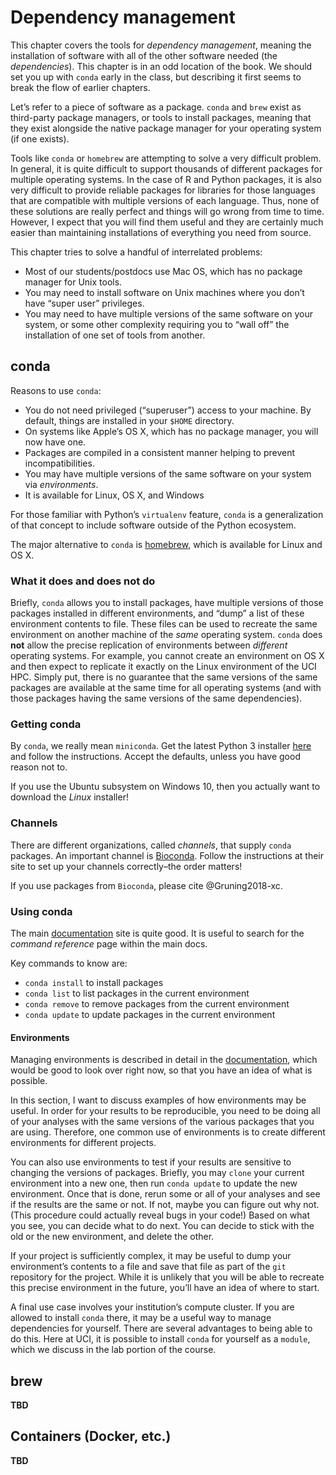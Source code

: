 # Dependency management {#dependency}

This chapter covers the tools for *dependency management*, meaning the installation of software with all of the other
software needed (the *dependencies*).  This chapter is in an odd location of the book. We should set you up with `conda`
early in the class, but describing it first seems to break the flow of earlier chapters.

Let's refer to a piece of software as a package. `conda` and `brew` exist as third-party package managers,
or tools to install packages, meaning that they exist alongside the native package manager for your operating
system (if one exists).

Tools like `conda` or `homebrew` are attempting to solve a very difficult problem.
In general, it is quite difficult to support thousands of different packages for multiple operating systems.  In the case of
R and Python packages, it is also very difficult to provide reliable packages for libraries for those languages that are 
compatible with multiple versions of each language.  Thus, none of these solutions are really perfect and things will
go wrong from time to time.  However, I expect that you will find them useful and they are certainly much easier
than maintaining installations of everything you need from source.

This chapter tries to solve a handful of interrelated problems:

* Most of our students/postdocs use Mac OS, which has no package manager for Unix tools.
* You may need to install software on Unix machines where you don't have "super user" privileges.
* You may need to have multiple versions of the same software on your system, or some other complexity
  requiring you to "wall off" the installation of one set of tools from another.

## conda {#conda}

Reasons to use `conda`:

* You do not need privileged ("superuser") access to your machine.  By default, things are installed
  in your `$HOME` directory.
* On systems like Apple's OS X, which has no package manager, you will now have one.
* Packages are compiled in a consistent manner helping to prevent incompatibilities.
* You may have multiple versions of the same software on your system via *environments*.
* It is available for Linux, OS X, and Windows

For those familiar with Python's `virtualenv` feature, `conda` is a generalization of that concept
to include software outside of the Python ecosystem.

The major alternative to `conda` is [homebrew](https://brew.sh/), which is available for Linux and OS X.

### What it does and does not do

Briefly, `conda` allows you to install packages, have multiple versions of those packages installed in different environments,
and "dump" a list of these environment contents to file.  These files can be used to recreate the same environment on
another machine of the *same* operating system.  `conda` does **not** allow the precise replication of environments
between *different* operating systems.  For example, you cannot create an environment on OS X and then expect to replicate 
it exactly on the Linux environment of the UCI HPC.  Simply put, there is no guarantee that the same versions of the same packages
are available at the same time for all operating systems (and with those packages having the same versions of the same dependencies).


### Getting conda

By `conda`, we really mean `miniconda`.  Get the latest Python 3 installer [here](https://docs.conda.io/en/latest/miniconda.html)
and follow the instructions.  Accept the defaults, unless you have good reason not to.

If you use the Ubuntu subsystem on Windows 10, then you actually want to download the *Linux* installer!

### Channels

There are different organizations, called *channels*, that supply `conda` packages.  An important 
channel is [Bioconda](https://bioconda.github.io/).  Follow the instructions at their site
to set up your channels correctly--the order matters!

If you use packages from `Bioconda`, please cite @Gruning2018-xc.

### Using conda

The main [documentation](https://docs.conda.io) site is quite good.  It is useful to search for the *command reference*
page within the main docs.

Key commands to know are:

* `conda install` to install packages
* `conda list` to list packages in the current environment
* `conda remove` to remove packages from the current environment
* `conda update` to update packages in the current environment

#### Environments

Managing environments is described in detail in the [documentation](https://docs.conda.io/projects/conda/en/latest/user-guide/tasks/manage-environments.html), which would be good to look over right now, so that you have an idea of what is possible.

In this section, I want to discuss examples of how environments may be useful.  In order for your results to be reproducible,
you need to be doing all of your analyses with the same versions of the various packages that you are using.  Therefore, one 
common use of environments is to create different environments for different projects.

You can also use environments to test if your results are sensitive to changing the versions of packages.  Briefly, you may `clone`
your current environment into a new one, then run `conda update` to update the new environment.  Once that is done, rerun some or
all of your analyses and see if the results are the same or not.  If not, maybe you can figure out why not. (This procedure could
actually reveal bugs in your code!)  Based on what you see, you can decide what to do next.  You can decide to stick with the old
or the new environment, and delete the other.

If your project is sufficiently complex, it may be useful to dump your environment's contents to a file and save that file as part of
the `git` repository for the project.  While it is unlikely that you will be able to recreate this precise environment in the future,
you'll have an idea of where to start.

A final use case involves your institution's compute cluster.  If you are allowed to install `conda` there, it may be a useful
way to manage dependencies for yourself.  There are several advantages to being able to do this. Here at UCI, it is possible
to install `conda` for yourself as a `module`, which we discuss in the lab portion of the course.

## brew {#brew}

**TBD**

## Containers (Docker, etc.)

**TBD**
